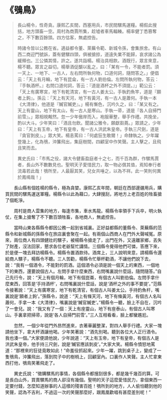 # 《鴞鳥》

> 長山楊令，性奇貪。康熙乙亥間，西塞用兵，市民間騾馬運糧。楊假此搜括，地方頭畜一空。周村為商賈所集，趁墟者車馬輻輳。楊率健丁悉篡奪之，不下數百餘頭。四方估客，無處控告。
>
> 時諸令皆以公務在省。適益都令董、萊蕪令範、新城令孫，會集旅舍。有山西二商迎門號訴，蓋有健騾四頭，俱被搶掠，道遠失業不能歸，哀求諸公為緩頰也。三公憐其情，許之。遂共詣楊。楊治具相款。酒既行，眾言來意，楊不聽。眾言之益切。楊舉酒促釂以亂之，曰：「某有一令，不能者罰。須一天上、一地下、一古人，左右問所執何物，口道何詞，隨問答之。」便倡云：「天上有月輪，地下有昆侖，有一古人劉伯倫。左問所執何物，答云：『手執酒杯。』右問口道何詞，答云：『道是酒杯之外不須提。』」範公云：「天上有廣寒宮，地下有乾清宮，有一古人姜太公。手執釣魚竿，道是『願者上鉤』。孫云：「天上有天河，地下有黃河，有一古人是蕭何。手執一本《大清律》，他道是『贓官贓吏』。」楊有慚色，沉吟久之，曰：「某又有之。天上有靈山，地下有太山，有一古人是寒山。手執一帚，道是『各人自掃門前雪』。」眾相視觍然。忽一少年傲岸而入，袍服華整，舉手作禮。共挽坐，酌以大斗。少年笑曰：「酒且勿飲。聞諸公雅令，願獻芻蕘。」眾請之，少年曰：「天上有玉帝，地下有皇帝，有一古人洪武朱皇帝。手執三尺劍，道是『貪官剝皮』。」眾大笑。楊恚罵曰：「何處狂生敢爾！」命隸執之。少年躍登幾上，化為鴞，沖簾飛出，集庭樹間，四顧室中作笑聲。主人擊之，且飛且笑而去。
>
> 異史氏曰：「市馬之役，諸大令健畜盈庭者十之七，而千百為群，作騾馬賈者，長山外不數數見也。聖明天子愛惜民力，取一物必償其值，焉知奉行者流毒若此哉！鴞所至，人最厭其笑，兒女共唾之，以為不祥。此一笑則何異於鳳鳴哉！」

&emsp;&emsp;長山縣有個姓楊的縣令，極為貪婪。康熙乙亥年間，朝廷在西部邊疆用兵，購買民間的騾馬運送軍糧。楊縣令以此為藉口，大肆搜刮，將地方上老百姓的牲畜搶了個乾淨。

&emsp;&emsp;周村是商人雲集的地方，每逢市集，車水馬龍。楊縣令率領手下兵卒，明火執仗，在集上搶奪了不下數百頭牲畜，各地商人，無處控告。

&emsp;&emsp;當時山東各縣縣令都因公務一起到省城裏。正好益都縣的董縣令、萊蕪縣的范縣令和新城縣的孫縣令在旅店裏會聚在一起。有兩個山西商人在門外大聲喊冤。原來，兩位商人有四頭健壯的騾子，被楊縣令搶走了，出門在外，又遠離家鄉，丟失了財產，沒法回家，懇求各位老爺幫忙講情。三個縣令覺得他們可憐，答應下來，於是便一塊去拜訪楊縣令。楊縣令置酒款待。酒席上，三人說明來意，請楊縣令還給商人騾子，楊縣令不聽。三人苦勸，楊縣令忙舉杯勸酒，不讓他們說下去，說：“我有一個酒令，不能對的罰酒。這個酒令必須是說一個天上的東西，一個地下的東西，還要說個古人。左問手拿什麼東西，右問嘴裏說什麼話，隨問隨答。”自己先行令，說：“天上有個月輪，地下有個崑崙，有個古人叫劉伯倫。左問手拿什麼東西，回答是‘手持酒杯’，右問嘴裏說什麼話，說是‘酒杯之外的事不要提’。”范縣令接著說：“天上有廣寒宮，地下有乾清官，有個古人叫姜太公。手持釣魚杆，嘴裏說是‘願者上鉤’。”孫縣令，說道：“天上有條天河，地下有條黃河，有個古人名叫蕭何，手拿一本《大清律》，嘴裏說是‘贓官贓吏’。”楊縣令一聽，臉上不自在，沉吟了一會兒。說：“我又有了一個：天上有座靈山，地下有座泰山，有個古人叫寒山。手裏拿把掃帚，說是‘各人自掃門前雪’。”三人互相看看，臉上都蠻尷尬。

&emsp;&emsp;忽然，一個少年從門外昂然進來，衣著華麗整潔，對四人舉手行禮。大家一塊請他坐下，拿大杯酒讓他喝。少年笑著說：“酒先別喝。聽到各位大人正行酒令。我也湊一個。”大家便請他說，少年說道：“天上有玉帝，地下有皇帝，有個古人是洪武朱皇帝，他手持三尺劍，說是‘贓官應該剝皮’。”大家大笑。楊縣令憤怒地罵道：“那裡來的狂徒竟敢如此！”命羞役抓起來。少年一躍，跳到桌子上，變成了一隻鴞鳥，沖簾飛出，落到院子中的樹梢上，回顧室內。口裏作人笑聲。主人忙拿東西打他，鴞鳥笑著飛走了。

&emsp;&emsp;異史氏說：“徵購騾馬的事情，各個縣令都搜刮很多，都是幾千幾百的算。可是長白山外，買賣騾馬的商人卻沒有幾個。聖明的天子這麼愛惜民力，拿個東西一定要付錢，怎麼知道辦事的人這樣的殘害百姓！鴞所到的地方，人人偷怕聽到他的笑聲，認為不吉利，不過這一次的笑聲那麼好，跟鳳凰歡唱有甚麼差別呢！”
